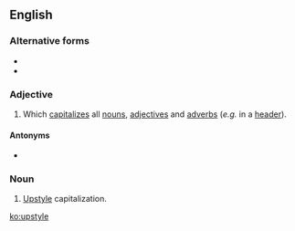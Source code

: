 ==English==

===Alternative forms===
* {{l|en|up style}}
* {{l|en|up-style}}

===Adjective===
{{en-adj|-}}

# {{lb|en|typography|capitalization}} Which [[capitalize]]s all [[noun]]s, [[adjective]]s and [[adverb]]s (''e.g.'' in a [[header]]).

====Antonyms====
* {{l|en|downstyle}}

===Noun===
{{en-noun|-}}
# {{lb|en|typography}} [[#Adjective|Upstyle]] capitalization.

[[ko:upstyle]]